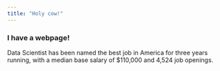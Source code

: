 ```yaml
---
title: "Holy cow!"
---
```


### I have a webpage!

Data Scientist has been named the best job in America for three years running, with a median base salary of $110,000 and 4,524 job openings.


